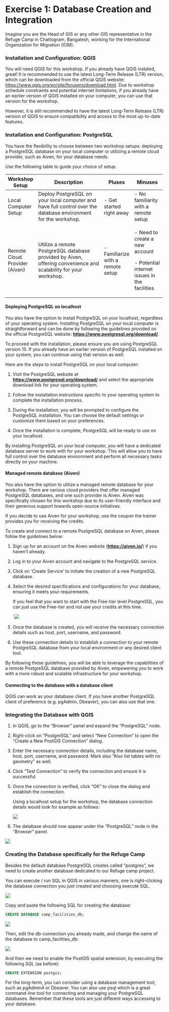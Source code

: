 # Exercise 1: Database Creation and Integration

Imagine you are the Head of GIS or any other GIS representative in the Refuge Camp in Chattogram, Bangalesh, working for the International Organization for Migration (IOM).

### Installation and Configuration: QGIS

You will need QGIS for this workshop. If you already have QGIS instaled, great! It is recommended to use the latest Long-Term Release (LTR) version, which can be downloaded from the official QGIS website: <https://www.qgis.org/en/site/forusers/download.html>. Due to workshop schedule constraints and potential internet limitations, if you already have an earlier version of QGIS installed on your computer, you can use that version for the workshop.

However, it is still recommended to have the latest Long-Term Release (LTR) version of QGIS to ensure compatibility and access to the most up-to-date features.

### Installation and Configuration: PostgreSQL

You have the flexibility to choose between two workshop setups: deploying a PostgreSQL database on your local computer or utilizing a remote cloud provider, such as Aiven, for your database needs.

Use the following table to guide your choice of setup.

+-------------------------------+-----------------------------------------------------------------------------------------------------------------+------------------------------------+------------------------------------------------+
| **Workshop Setup**            | **Description**                                                                                                 | **Pluses**                         | **Minuses**                                    |
+===============================+=================================================================================================================+====================================+================================================+
| Local Computer Setup          | Deploy PostgreSQL on your local computer and have full control over the database environment for the workshop.  | \- Get started right away          | \- No familiarity with a remote setup          |
+-------------------------------+-----------------------------------------------------------------------------------------------------------------+------------------------------------+------------------------------------------------+
| Remote Cloud Provider (Aiven) | Utilize a remote PostgreSQL database provided by Aiven, offering convenience and scalability for your workshop. | \- Familiarize with a remote setup | \- Need to create a new account                |
|                               |                                                                                                                 |                                    |                                                |
|                               |                                                                                                                 |                                    | \- Potential internet issues in the facilities |
+-------------------------------+-----------------------------------------------------------------------------------------------------------------+------------------------------------+------------------------------------------------+

#### Deploying PostgreSQL on localhost

You also have the option to install PostgreSQL on your localhost, regardless of your operating system. Installing PostgreSQL on your local computer is straightforward and can be done by following the guidelines provided on the official PostgreSQL website: [**https://www.postgresql.org/download/**](https://www.postgresql.org/download/).

To proceed with the installation, please ensure you are using PostgreSQL version 15. If you already have an earlier version of PostgreSQL installed on your system, you can continue using that version as well.

Here are the steps to install PostgreSQL on your local computer:

1.  Visit the PostgreSQL website at [**https://www.postgresql.org/download/**](https://www.postgresql.org/download/) and select the appropriate download link for your operating system.

2.  Follow the installation instructions specific to your operating system to complete the installation process.

3.  During the installation, you will be prompted to configure the PostgreSQL installation. You can choose the default settings or customize them based on your preferences.

4.  Once the installation is complete, PostgreSQL will be ready to use on your localhost.

By installing PostgreSQL on your local computer, you will have a dedicated database server to work with for your workshop. This will allow you to have full control over the database environment and perform all necessary tasks directly on your machine.

#### Managed remote database (Aiven)

You also have the option to utilize a managed remote database for your workshop. There are various cloud providers that offer managed PostgreSQL databases, and one such provider is Aiven. Aiven was specifically chosen for this workshop due to its user-friendly interface and their generous support towards open-source initiatives.

If you decide to use Aiven for your workshop, use the coupon the trainer provides you for receiving the credits.

To create and connect to a remote PostgreSQL database on Aiven, please follow the guidelines below:

1.  Sign up for an account on the Aiven website ([**https://aiven.io/**](https://aiven.io/)) if you haven't already.

2.  Log in to your Aiven account and navigate to the PostgreSQL service.

3.  Click on 'Create Service' to initiate the creation of a new PostgreSQL database.

4.  Select the desired specifications and configurations for your database, ensuring it meets your requirements.

    If you feel that you want to start with the Free-tier level PostgreSQL, you can just use the Free-tier and not use your credits at this time.

    ´![](img/p1/create_aiven_pg.png)

5.  Once the database is created, you will receive the necessary connection details such as host, port, username, and password.

6.  Use these connection details to establish a connection to your remote PostgreSQL database from your local environment or any desired client tool.

By following these guidelines, you will be able to leverage the capabilities of a remote PostgreSQL database provided by Aiven, empowering you to work with a more robust and scalable infrastructure for your workshop.

#### Connecting to the database with a database client

QGIS can work as your database client. If you have another PostgreSQL client of preference (e.g. pgAdmin, Dbeaver), you can also use that one.

### Integrating the Database with QGIS

1.  In QGIS, go to the "Browser" panel and expand the "PostgreSQL" node.

2.  Right-click on "PostgreSQL" and select "New Connection" to open the "Create a New PostGIS Connection" dialog.

3.  Enter the necessary connection details, including the database name, host, port, username, and password. Mark also "Also list tables with no geometry" as well.

4.  Click "Test Connection" to verify the connection and ensure it is successful.

5.  Once the connection is verified, click "OK" to close the dialog and establish the connection.

    Using a localhost setup for the workshop, the database connection details would look for example as follows:

    ![](img/p1/add_postgres.png)

6.  The database should now appear under the "PostgreSQL" node in the "Browser" panel.

![](img/p1/03.png)

### Creating the Database specifically for the Refuge Camp

Besides the default database PostgreSQL creates called "postgres", we need to create another database dedicated to our Refuge camp project.

You can execute / run SQL in QGIS in various manners, one is right-clicking the database connection you just created and choosing execute SQL.

![](img/p1/exec_sql.png)

Copy and paste the following SQL for creating the database:

::: code-box
``` sql
CREATE DATABASE camp_facilities_db;
```
:::

![](img/p1/create_db.png)

Then, edit the db-connection you already made, and change the name of the database to camp_facilities_db:

![](img/p1/change_db_info.png)

And then we need to enable the PostGIS spatial extension, by executing the following SQL (as before):

::: code-box
``` sql
CREATE EXTENSION postgis;
```
:::

For the long-term, you can consider using a database management tool, such as pgAdmin4 or Dbeaver. You can also use psql which is a great command-line tool for connecting and managing your PostgreSQL databases. Remember that these tools are just different ways accessing to your database.
